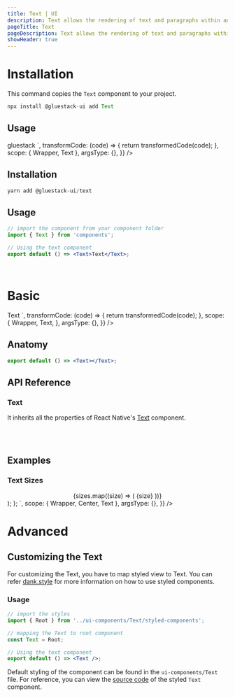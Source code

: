 ```yaml
---
title: Text | UI
description: Text allows the rendering of text and paragraphs within an interface
pageTitle: Text
pageDescription: Text allows the rendering of text and paragraphs within an interface.
showHeader: true
---
```



<Meta title="components/Text" />



# Installation

This command copies the `Text` component to your project.

```jsx
npx install @gluestack-ui add Text
```

## Usage

<AppProvider>
  <CodePreview
    showComponentRenderer={true}
    showArgsController={false}
    metaData={{
      code: ` 
  <Text>gluestack</Text>
    `,
      transformCode: (code) => {
        return transformedCode(code);
      },
      scope: { Wrapper, Text },
      argsType: {},
    }}
  />
</AppProvider>

<br />

## Installation

```jsx
yarn add @gluestack-ui/text
```

## Usage

```jsx
// import the component from your component folder
import { Text } from 'components';

// Using the text component
export default () => <Text>Text</Text>;
```

<br />

# Basic

<AppProvider>
  <CodePreview
    showComponentRenderer={true}
    showArgsController={false}
    metaData={{
      code: `
<Text>
  Text
</Text>
`,
      transformCode: (code) => {
        return transformedCode(code);
      },
      scope: {
        Wrapper,
        Text,
      },
      argsType: {},
    }}
  />
</AppProvider>
<br />

## Anatomy

```jsx
export default () => <Text></Text>;
```

## API Reference

### Text

It inherits all the properties of React Native's [Text](https://reactnative.dev/docs/text#props) component.

<br />
<br />

## Examples

### Text Sizes

<AppProvider>
  <CodePreview
    showComponentRenderer={true}
    showArgsController={false}
    metaData={{
      code: `
function App() {
  const sizes = [
    'xs',
    'sm',
    'md',
    'lg',
    'xl',
    '2xl',
    '3xl',
    '4xl',
    '5xl',
    '6xl',
  ];
  return (
    <Wrapper>
      <Center>
        {sizes.map((size) => (
          <Text size={size}>{size}</Text>
        ))}
      </Center>
    </Wrapper>
  );
};
`,
      scope: { Wrapper, Center, Text },
      argsType: {},
    }}
  />
</AppProvider>

# Advanced

## Customizing the Text

For customizing the Text, you have to map styled view to Text. You can refer [dank.style](https://dank.style/) for more information on how to use styled components.

### Usage

```jsx
// import the styles
import { Root } from '../ui-components/Text/styled-components';

// mapping the Text to root component
const Text = Root;

// Using the text component
export default () => <Text />;
```

Default styling of the component can be found in the `ui-components/Text` file. For reference, you can view the [source code](https://github.com/gluestack/gluestack-ui/blob/development/example/storybook/src/ui-components/Text/index.tsx) of the styled `Text` component.
